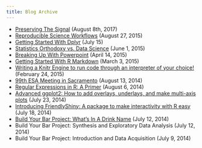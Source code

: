 ```yaml
---
title: Blog Archive
---
```


* [Preserving The Signal](/posts/preserving_the_signal.html) (August 8th, 2017)
* [Reproducible Science Workflows](/posts/reproducibleScienceWorkflows.html) (August 27, 2015)
* [Getting Started With Dplyr](/posts/dplyrGuestPost.html) (July 15)
* [Statistics Orthodoxy vs. Data Science](/posts/statsvsdata.html) (June 1, 2015)
* [Breaking Up With Powerpoint](/posts/beamerPresentations.html) (April 14, 2015)
* [Getting Started With R Markdown](/posts/startRMarkdown) (March 3, 2015)
* [Writing a Knitr Engine to run code through an interpreter of your choice!](/posts/knitEnginePost.html) (February 24, 2015)
* [99th ESA Meeting in Sacramento](/posts/ESATalk.html) (August 13, 2014)
* [Regular Expressions in R: A Primer](/posts/regexPost.html) (August 6, 2014)
* [Advanced ggplot2: How to add overlays, underlays, and make multi-axis plots](/posts/watermarkPost.html) (July 23, 2014)
* [Introducing FriendlyShiny: A package to make interactivity with R easy](/posts/fS_blogPost.html) (July 18, 2014)
* [Build Your Bar Project: What's In A Drink Name](/posts/dnamegen.html) (July 12, 2014)
* Build Your Bar Project: Synthesis and Exploratory Data Analysis (July 12, 2014)
* Build Your Bar Project: Introduction and Data Acquisition (July 9, 2014)
